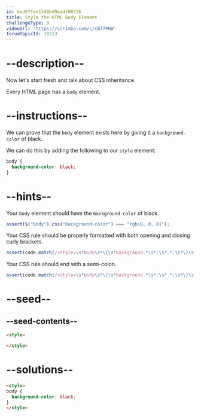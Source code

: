 ```yaml
---
id: bad87fee1348bd9aedf08736
title: Style the HTML Body Element
challengeType: 0
videoUrl: 'https://scrimba.com/c/cB77PHW'
forumTopicId: 18313
---
```


# --description--

Now let's start fresh and talk about CSS inheritance.

Every HTML page has a `body` element.

# --instructions--

We can prove that the `body` element exists here by giving it a `background-color` of black.

We can do this by adding the following to our `style` element:

```css
body {
  background-color: black;
}
```

# --hints--

Your `body` element should have the `background-color` of black.

```js
assert($("body").css("background-color") === "rgb(0, 0, 0)");
```

Your CSS rule should be properly formatted with both opening and closing curly brackets.

```js
assert(code.match(/<style>\s*body\s*\{\s*background.*\s*:\s*.*;\s*\}\s*<\/style>/i));
```

Your CSS rule should end with a semi-colon.

```js
assert(code.match(/<style>\s*body\s*\{\s*background.*\s*:\s*.*;\s*\}\s*<\/style>/i));
```

# --seed--

## --seed-contents--

```html
<style>

</style>
```

# --solutions--

```html
<style>
body {
  background-color: black;
}
</style>
```
